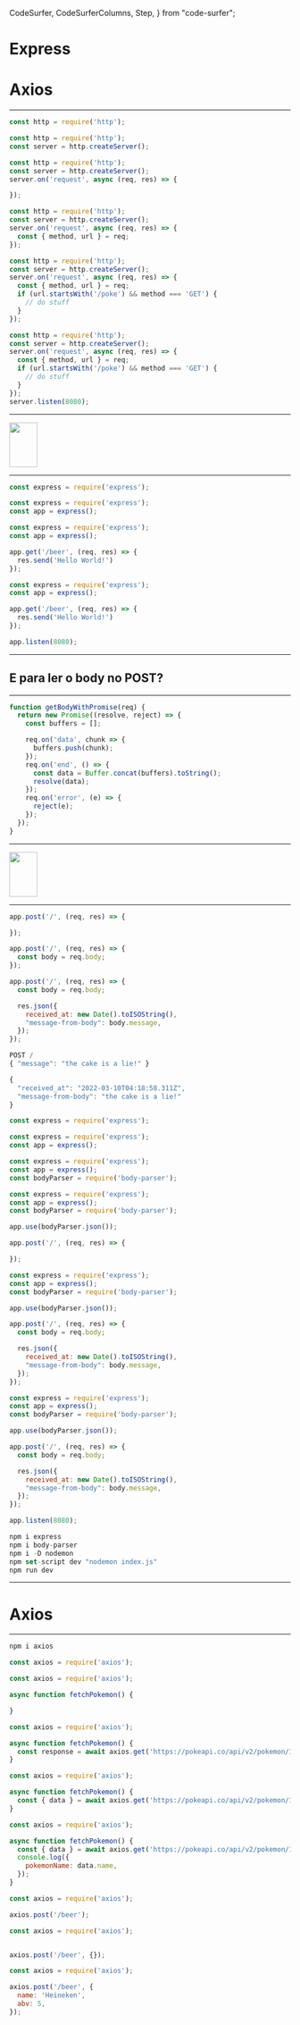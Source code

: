   CodeSurfer,
  CodeSurferColumns,
  Step,
} from "code-surfer";



# Express
# Axios

---

<CodeSurfer>

```js title="express"
const http = require('http');
```

```js title="express"
const http = require('http');
const server = http.createServer();
```

```js title="express"
const http = require('http');
const server = http.createServer();
server.on('request', async (req, res) => {

});
```

```js title="express"
const http = require('http');
const server = http.createServer();
server.on('request', async (req, res) => {
  const { method, url } = req;
});
```

```js title="express"
const http = require('http');
const server = http.createServer();
server.on('request', async (req, res) => {
  const { method, url } = req;
  if (url.startsWith('/poke') && method === 'GET') {
    // do stuff
  }
});
```

```js title="express"
const http = require('http');
const server = http.createServer();
server.on('request', async (req, res) => {
  const { method, url } = req;
  if (url.startsWith('/poke') && method === 'GET') {
    // do stuff
  }
});
server.listen(8080);
```

</CodeSurfer>

---

<Image height="80vh" width="50vw" src="https://media.giphy.com/media/h4Z6RfuQycdiM/giphy.gif" />

---

<CodeSurfer>

```js title="express"
const express = require('express');
```

```js title="express"
const express = require('express');
const app = express();
```

```js title="express"
const express = require('express');
const app = express();

app.get('/beer', (req, res) => {
  res.send('Hello World!')
});
```

```js title="express"
const express = require('express');
const app = express();

app.get('/beer', (req, res) => {
  res.send('Hello World!')
});

app.listen(8080);
```

</CodeSurfer>

---

<Block><h2>E para ler o body no POST?</h2></Block>

---

<CodeSurfer>

```js title="express"
function getBodyWithPromise(req) {
  return new Promise((resolve, reject) => {
    const buffers = [];

    req.on('data', chunk => {
      buffers.push(chunk);
    });
    req.on('end', () => {
      const data = Buffer.concat(buffers).toString();
      resolve(data);
    });
    req.on('error', (e) => {
      reject(e);
    });
  });
}
```

</CodeSurfer>

---

<Image height="80vh" width="50vw" src="https://media.giphy.com/media/ji6zzUZwNIuLS/giphy.gif" />

---

<CodeSurfer>

```js title="express"
app.post('/', (req, res) => {

});
```

```js title="express"
app.post('/', (req, res) => {
  const body = req.body;
});
```

```js title="express"
app.post('/', (req, res) => {
  const body = req.body;

  res.json({
    received_at: new Date().toISOString(),
    "message-from-body": body.message,
  });
});
```

```js title="express"
POST /
{ "message": "the cake is a lie!" }
```

```js title="express"
{
  "received_at": "2022-03-10T04:18:58.311Z",
  "message-from-body": "the cake is a lie!"
}
```

```js title="express"
const express = require('express');
```

```js title="express"
const express = require('express');
const app = express();
```

```js title="express"
const express = require('express');
const app = express();
const bodyParser = require('body-parser');
```

```js title="express"
const express = require('express');
const app = express();
const bodyParser = require('body-parser');

app.use(bodyParser.json());

app.post('/', (req, res) => {

});
```

```js title="express"
const express = require('express');
const app = express();
const bodyParser = require('body-parser');

app.use(bodyParser.json());

app.post('/', (req, res) => {
  const body = req.body;

  res.json({
    received_at: new Date().toISOString(),
    "message-from-body": body.message,
  });
});
```

```js title="express"
const express = require('express');
const app = express();
const bodyParser = require('body-parser');

app.use(bodyParser.json());

app.post('/', (req, res) => {
  const body = req.body;

  res.json({
    received_at: new Date().toISOString(),
    "message-from-body": body.message,
  });
});

app.listen(8080);
```

```js title="express"
npm i express
npm i body-parser
npm i -D nodemon
npm set-script dev "nodemon index.js"
npm run dev
```

</CodeSurfer>

---

# Axios

---

<CodeSurfer>

```js title="axios"
npm i axios
```

```js title="axios"
const axios = require('axios');
```

```js title="axios"
const axios = require('axios');

async function fetchPokemon() {

}
```

```js title="axios"
const axios = require('axios');

async function fetchPokemon() {
  const response = await axios.get('https://pokeapi.co/api/v2/pokemon/1');
}
```

```js title="axios"
const axios = require('axios');

async function fetchPokemon() {
  const { data } = await axios.get('https://pokeapi.co/api/v2/pokemon/1');
}
```

```js title="axios"
const axios = require('axios');

async function fetchPokemon() {
  const { data } = await axios.get('https://pokeapi.co/api/v2/pokemon/1');
  console.log({
    pokemonName: data.name,
  });
}
```

```js title="axios"
const axios = require('axios');

axios.post('/beer');
```

```js title="axios"
const axios = require('axios');


axios.post('/beer', {});
```

```js title="axios"
const axios = require('axios');

axios.post('/beer', {
  name: 'Heineken',
  abv: 5,
});
```

</CodeSurfer>
